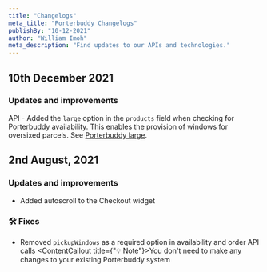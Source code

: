 ```yaml
---
title: "Changelogs"
meta_title: "Porterbuddy Changelogs"
publishBy: "10-12-2021"
author: "William Imoh"
meta_description: "Find updates to our APIs and technologies."
---
```



## 10th December 2021
### Updates and improvements
API - Added the `large` option in the `products` field when checking for Porterbuddy availability. This enables the provision of windows for oversixed parcels. See [Porterbuddy large](/guides/quite-big-box).

## 2nd August, 2021
### Updates and improvements
- Added autoscroll to the Checkout widget

### 🛠 Fixes
- Removed `pickupWindows` as a required option in availability and order API calls
<ContentCallout title={"💡 Note"}>You don't need to make any changes to your existing Porterbuddy system</ContentCallout>